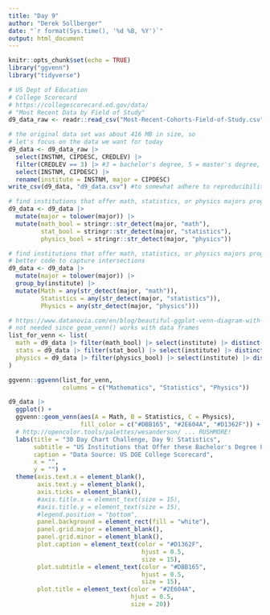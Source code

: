 ```yaml
---
title: "Day 9"
author: "Derek Sollberger"
date: "`r format(Sys.time(), '%d %B, %Y')`"
output: html_document
---
```


```r
knitr::opts_chunk$set(echo = TRUE)
library("ggvenn")
library("tidyverse")
```

```r
# US Dept of Education
# College Scorecard
# https://collegescorecard.ed.gov/data/
# "Most Recent Data by Field of Study"
d9_data_raw <- readr::read_csv("Most-Recent-Cohorts-Field-of-Study.csv")
```

```r
# the original data set was about 416 MB in size, so
# let's focus on the data we want for today
d9_data <- d9_data_raw |>
  select(INSTNM, CIPDESC, CREDLEV) |>
  filter(CREDLEV == 3) |> #3 = bachelor's degree, 5 = master's degree, 6 = PhD, etc.
  select(INSTNM, CIPDESC) |>
  rename(institute = INSTNM, major = CIPDESC)
write_csv(d9_data, "d9_data.csv") #to somewhat adhere to reproducibility
```

```r
# find institutions that offer math, statistics, or physics majors programs
d9_data <- d9_data |>
  mutate(major = tolower(major)) |>
  mutate(math_bool = stringr::str_detect(major, "math"),
         stat_bool = stringr::str_detect(major, "statistics"),
         physics_bool = stringr::str_detect(major, "physics"))
```

```r
# find institutions that offer math, statistics, or physics majors programs
# better code to capture intersections
d9_data <- d9_data |>
  mutate(major = tolower(major)) |>
  group_by(institute) |>
  mutate(Math = any(str_detect(major, "math")),
         Statistics = any(str_detect(major, "statistics")),
         Physics = any(str_detect(major, "physics")))
```

```r
# https://www.datanovia.com/en/blog/beautiful-ggplot-venn-diagram-with-r/
# not needed since geom_venn() works with data frames
list_for_venn <- list(
  math = d9_data |> filter(math_bool) |> select(institute) |> distinct(),
  stats = d9_data |> filter(stat_bool) |> select(institute) |> distinct(),
  physics = d9_data |> filter(physics_bool) |> select(institute) |> distinct()
)
```

```r
ggvenn::ggvenn(list_for_venn,
               columns = c("Mathematics", "Statistics", "Physics"))
```

```r
d9_data |>
  ggplot() +
  ggvenn::geom_venn(aes(A = Math, B = Statistics, C = Physics),
                    fill_color = c("#DBB165", "#2E604A", "#D1362F")) +
  # http://opencolor.tools/palettes/wesanderson/ ... RUSHMORE!
  labs(title = "30 Day Chart Challenge, Day 9: Statistics",
       subtitle = "US Institutions that Offer these Bachelor's Degree Programs",
       caption = "Data Source: US DOE College Scorecard",
       x = "", 
       y = "") +
  theme(axis.text.x = element_blank(),
        axis.text.y = element_blank(),
        axis.ticks = element_blank(),
        #axis.title.x = element_text(size = 15),
        #axis.title.y = element_text(size = 15),
        #legend.position = "bottom",
        panel.background = element_rect(fill = "white"),
        panel.grid.major = element_blank(),
        panel.grid.minor = element_blank(),
        plot.caption = element_text(color = "#D1362F", 
                                     hjust = 0.5, 
                                     size = 15),
        plot.subtitle = element_text(color = "#DBB165", 
                                     hjust = 0.5, 
                                     size = 15),
        plot.title = element_text(color = "#2E604A",
                                  hjust = 0.5,
                                  size = 20))
```



